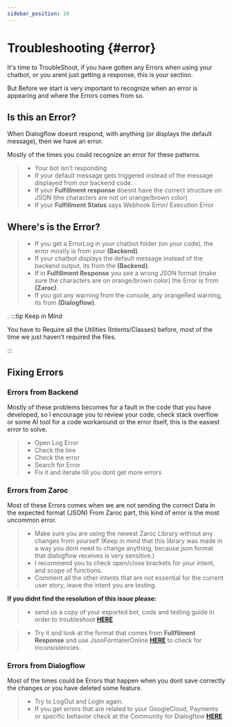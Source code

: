 ```yaml
---
sidebar_position: 10
---
```


# Troubleshooting {#error}


It's time to TroubleShoot, if you have gotten any Errors when using your chatbot, or you arent just getting a response, this is your section.

But Before we start is very important to recognize when an error is appearing and where the Errors comes from so.

## Is this an Error?

When Dialogflow doesnt respond, with anything (or displays the default message), then we have an error.

Mostly of the times you could recognize an error for these patterns.

> - Your bot isn't responding
> - If your default message gets triggered instead of the message displayed from our backend code.
> - If your **Fulfillment response** doesnt have the correct structure on JSON (the characters are not on orange/brown color)
> - If your **Fulfillment Status** says Webhook Error/ Execution Error

## Where's is the Error?

> - If you get a ErrorLog in your chatbot folder (on your code), the error mostly is from your **(Backend)**.
> - If your chatbot displays the default message instead of the backend output, its from the **(Backend)**.
> - If in **Fulfillment Response** you see a wrong JSON format (make sure the characters are on orange/brown color) the Error is from **(Zaroc)**.
> - If you got any warning from the console, any orangeRed warning, its from **(Dialogflow)**.

.
:::tip Keep in Mind

You have to Require all the Utilities (Intents/Classes) before, most of the time we just haven't required the files.

:::

## Fixing Errors

### Errors from **Backend**

Mostly of these problems becomes for a fault in the code that you have developed, so I encourage you to review your code, check stack overflow or some AI tool for a code workaround or the error itself, this is the easiest error to solve.

> - Open Log Error
> - Check the line
> - Check the error
> - Search for Error
> - Fix it and iterate till you dont get more errors

### Errors from **Zaroc**

Most of these Errors comes when we are not sending the correct Data in the expected format (JSON) From Zaroc part, this kind of error is the most uncommon error.

> - Make sure you are using the newest Zaroc Library without any changes from yourself (Keep in mind that this library was made in a way you dont need to change anything, because json format that dialogflow receives is very sensitive.)
> - I recommend you to check open/close brackets for your intent, and scope of functions.
> - Comment all the other intents that are not essential for the current user story, leave the intent you are testing.

**If you didnt find the resolution of this issue please:**

> - send us a copy of your exported bot, code and testing guide in order to troubleshoot [**HERE**](mailto:contasti.mizar@gmail.com)

> - Try it and look at the format that comes from **Fullfilment Response** and use JsonFormaterOnline [**HERE**](https://jsoneditoronline.org/) to check for inconsistencies.

### Errors from **Dialogflow**

Most of the times could be Errors that happen when you dont save correctly the changes or you have deleted some feature.

> - Try to LogOut and LogIn again.
> - If you get errors that are related to your GoogleCloud, Payments or specific behavior check at the Community for Dialogflow [**HERE**](https://groups.google.com/g/dialogflow-essentials-edition-users)
